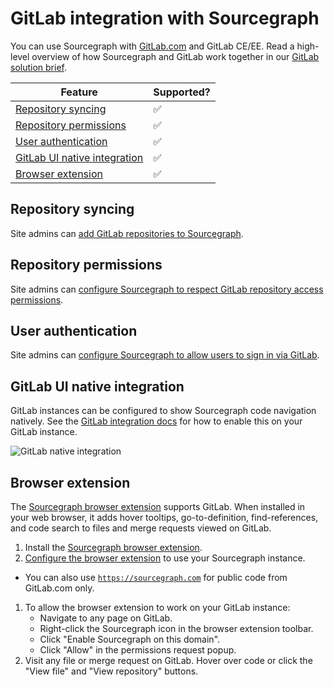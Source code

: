 # GitLab integration with Sourcegraph

You can use Sourcegraph with [GitLab.com](https://gitlab.com) and GitLab CE/EE.  Read a high-level overview of how Sourcegraph and GitLab work together in our [GitLab solution brief](https://about.sourcegraph.com/guides/sourcegraph-gitlab-solution-brief.pdf).

Feature | Supported?
------- | ----------
[Repository syncing](/admin/external_service/gitlab#repository-syncing) | ✅
[Repository permissions](/admin/external_service/gitlab#repository-permissions) | ✅
[User authentication](/admin/external_service/gitlab#user-authentication) | ✅
[GitLab UI native integration](#gitlab-ui-native-integration) | ✅
[Browser extension](#browser-extension) | ✅

## Repository syncing

Site admins can [add GitLab repositories to Sourcegraph](/admin/external_service/gitlab#repository-syncing).

## Repository permissions

Site admins can [configure Sourcegraph to respect GitLab repository access permissions](/admin/external_service/gitlab#repository-permissions).

## User authentication

Site admins can [configure Sourcegraph to allow users to sign in via GitLab](/admin/external_service/gitlab#user-authentication).

## GitLab UI native integration

GitLab instances can be configured to show Sourcegraph code navigation natively. See the [GitLab integration docs](/admin/external_service/gitlab#native-integration) for how to enable this on your GitLab instance.

![GitLab native integration](img/gitlab-code-intel.gif)

## Browser extension

The [Sourcegraph browser extension](/integration/browser_extension) supports GitLab. When installed in your web browser, it adds hover tooltips, go-to-definition, find-references, and code search to files and merge requests viewed on GitLab.

1. Install the [Sourcegraph browser extension](/integration/browser_extension).
1. [Configure the browser extension](/integration/browser_extension#configuring-the-sourcegraph-instance-to-use) to use your Sourcegraph instance.

- You can also use [`https://sourcegraph.com`](https://sourcegraph.com) for public code from GitLab.com only.

1. To allow the browser extension to work on your GitLab instance:
    - Navigate to any page on GitLab.
    - Right-click the Sourcegraph icon in the browser extension toolbar.
    - Click "Enable Sourcegraph on this domain".
    - Click "Allow" in the permissions request popup.
1. Visit any file or merge request on GitLab. Hover over code or click the "View file" and "View repository" buttons.
